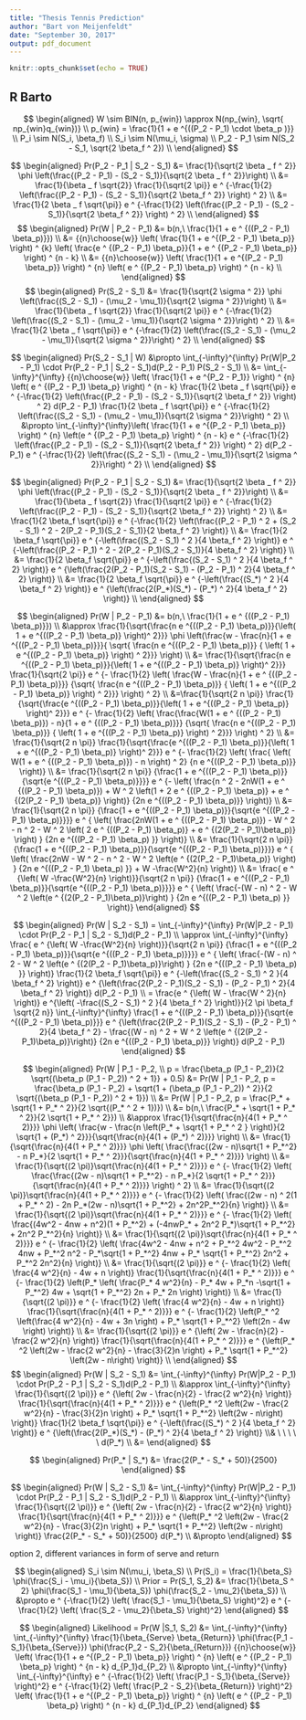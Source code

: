 ```yaml
---
title: "Thesis Tennis Prediction"
author: "Bart von Meijenfeldt"
date: "September 30, 2017"
output: pdf_document
---
```



```r
knitr::opts_chunk$set(echo = TRUE)
```

## R Barto

$$ 
\begin{aligned}
W \sim BIN(n, p_{win}) \approx N(np_{win}, \sqrt{ np_{win}q_{win})}                                             \\
p_{win} = \frac{1}{1 + e ^{((P_2 - P_1) \cdot \beta_p )}}                                                       \\
P_i \sim N(S_i, \beta_f)                                                                                          \\  
S_i \sim N(\mu_i, \sigma)                                                                                       \\
P_2 - P_1 \sim N(S_2 - S_1, \sqrt{2 \beta_f ^ 2})                                                                 \\
\end{aligned}
$$

$$
\begin{aligned}
Pr(P_2 - P_1 | S_2 - S_1) &= \frac{1}{\sqrt{2 \beta _ f ^ 2}} \phi \left(\frac{(P_2 - P_1) - (S_2 - S_1)}{\sqrt{2 \beta _ f ^ 2}}\right) \\
&= \frac{1}{\beta _ f \sqrt{2}} \frac{1}{\sqrt{2 \pi}}  e ^ {-\frac{1}{2} \left(\frac{(P_2 - P_1) - (S_2 - S_1)}{\sqrt{2 \beta_f ^ 2}} \right) ^ 2} \\
&= \frac{1}{2 \beta _ f \sqrt{\pi}} e ^ {-\frac{1}{2} \left(\frac{(P_2 - P_1) - (S_2 - S_1)}{\sqrt{2 \beta_f ^ 2}} \right) ^ 2} \\
\end{aligned}
$$
$$
\begin{aligned}
Pr(W | P_2 - P_1) &= b(n,\ \frac{1}{1 + e ^ {((P_2 - P_1)  \beta_p)}}) \\ 
&= {{n}\choose{w}} \left( \frac{1}{1 + e ^{(P_2 - P_1) \beta_p}} \right) ^ {k} \left( \frac{e ^ {(P_2 - P_1) \beta_p}}{1 + e ^ {(P_2 - P_1) \beta_p}} \right) ^ {n - k} \\
&= {{n}\choose{w}} \left( \frac{1}{1 + e ^{(P_2 - P_1) \beta_p}} \right) ^ {n} \left( e ^ {(P_2 - P_1) \beta_p} \right) ^ {n - k} \\
\end{aligned} 
$$
$$
\begin{aligned}
Pr(S_2 - S_1) &= \frac{1}{\sqrt{2 \sigma ^ 2}} \phi \left(\frac{(S_2 - S_1) - (\mu_2 - \mu_1)}{\sqrt{2 \sigma ^ 2}}\right) \\
&= \frac{1}{\beta _ f \sqrt{2}} \frac{1}{\sqrt{2 \pi}}  e ^ {-\frac{1}{2} \left(\frac{(S_2 - S_1) - (\mu_2 - \mu_1)}{\sqrt{2 \sigma ^ 2}}\right) ^ 2} \\
&= \frac{1}{2 \beta _ f \sqrt{\pi}} e ^ {-\frac{1}{2} \left(\frac{(S_2 - S_1) - (\mu_2 - \mu_1)}{\sqrt{2 \sigma ^ 2}}\right) ^ 2} \\
\end{aligned}
$$

$$
\begin{aligned}
Pr(S_2 - S_1 | W) &\propto \int_{-\infty}^{\infty} Pr(W|P_2 - P_1) \cdot Pr(P_2 - P_1 | S_2 - S_1)d(P_2 - P_1) P(S_2 - S_1) \\ 
&= \int_{-\infty}^{\infty} {{n}\choose{w}} \left( \frac{1}{1 + e ^{P_2 - P_1}} \right) ^ {n} \left( e ^ {(P_2 - P_1) \beta_p} \right) ^ {n - k}
\frac{1}{2 \beta _ f \sqrt{\pi}} e ^ {-\frac{1}{2} \left(\frac{(P_2 - P_1) - (S_2 - S_1)}{\sqrt{2 \beta_f ^ 2}} \right) ^ 2} d(P_2 - P_1)
\frac{1}{2 \beta _ f \sqrt{\pi}} e ^ {-\frac{1}{2} \left(\frac{(S_2 - S_1) - (\mu_2 - \mu_1)}{\sqrt{2 \sigma ^ 2}}\right) ^ 2} \\
&\propto \int_{-\infty}^{\infty}\left( \frac{1}{1 + e ^{(P_2 - P_1) \beta_p}} \right) ^ {n} \left(e ^ {(P_2 - P_1) \beta_p} \right) ^ {n - k}  e ^ {-\frac{1}{2} \left(\frac{(P_2 - P_1) - (S_2 - S_1)}{\sqrt{2 \beta_f ^ 2}} \right) ^ 2} d(P_2 - P_1) e ^ {-\frac{1}{2} \left(\frac{(S_2 - S_1) - (\mu_2 - \mu_1)}{\sqrt{2 \sigma ^ 2}}\right) ^ 2} \\
\end{aligned}
$$



$$
\begin{aligned}
Pr(P_2 - P_1 | S_2 - S_1) &= \frac{1}{\sqrt{2 \beta _ f ^ 2}} \phi \left(\frac{(P_2 - P_1) - (S_2 - S_1)}{\sqrt{2 \beta _ f ^ 2}}\right) \\
&= \frac{1}{\beta _ f \sqrt{2}} \frac{1}{\sqrt{2 \pi}}  e ^ {-\frac{1}{2} \left(\frac{(P_2 - P_1) - (S_2 - S_1)}{\sqrt{2 \beta_f ^ 2}} \right) ^ 2} \\
&= \frac{1}{2 \beta_f \sqrt{\pi}} e ^ {-\frac{1}{2} \left(\frac{(P_2 - P_1) ^ 2 + (S_2 - S_1) ^ 2 - 2(P_2 - P_1)(S_2 - S_1)}{2 \beta_f ^ 2} \right)} \\
&= \frac{1}{2 \beta_f \sqrt{\pi}} e ^ {-\left(\frac{(S_2 - S_1) ^ 2 }{4 \beta_f ^ 2} \right)} 
e ^ {-\left(\frac{(P_2 - P_1) ^ 2 - 2(P_2 - P_1)(S_2 - S_1)}{4 \beta_f ^ 2} \right)} \\
&= \frac{1}{2 \beta_f \sqrt{\pi}} e ^ {-\left(\frac{(S_2 - S_1) ^ 2 }{4 \beta_f ^ 2} \right)} 
e ^ {\left(\frac{2(P_2 - P_1)(S_2 - S_1) - (P_2 - P_1) ^ 2}{4 \beta_f ^ 2} \right)}  \\
&= \frac{1}{2 \beta_f \sqrt{\pi}} e ^ {-\left(\frac{(S_*) ^ 2 }{4 \beta_f ^ 2} \right)} 
e ^ {\left(\frac{2(P_*)(S_*) - (P_*) ^ 2}{4 \beta_f ^ 2} \right)}  \\
\end{aligned}
$$

$$
\begin{aligned}
Pr(W | P_2 - P_1) &= b(n,\ \frac{1}{1 + e ^ {((P_2 - P_1)  \beta_p)}}) \\ 
&\approx \frac{1}{\sqrt{\frac{n e ^{((P_2 - P_1) \beta_p)}}{\left( 1 + e ^{((P_2 - P_1) \beta_p)} \right)^ 2}}} \phi \left(\frac{w - \frac{n}{1 + e ^{((P_2 - P_1) \beta_p)}}}{ 
\sqrt{ \frac{n e ^{((P_2 - P_1) \beta_p)}} { \left( 1 + e ^{((P_2 - P_1) \beta_p)} \right) ^ 2}}} \right) \\
&= \frac{1}{\sqrt{\frac{n e ^{((P_2 - P_1) \beta_p)}}{\left( 1 + e ^{((P_2 - P_1) \beta_p)} \right)^ 2}}} \frac{1}{\sqrt{2 \pi}} 
e ^ {- \frac{1}{2} \left( \frac{W - \frac{n}{1 + e ^ {((P_2 - P_1) \beta_p)}}} {\sqrt{ \frac{n e ^{((P_2 - P_1) \beta_p)}} { \left( 1 + e ^{((P_2 - P_1) \beta_p)} \right) ^ 2}}} \right) ^ 2} \\
&=\frac{1}{\sqrt{2 n \pi}} \frac{1}{\sqrt{\frac{e ^{((P_2 - P_1) \beta_p)}}{\left( 1 + e ^{((P_2 - P_1) \beta_p)} \right)^ 2}}}  
e ^ {- \frac{1}{2} \left( \frac{\frac{W(1 + e ^ {((P_2 - P_1) \beta_p)}) - n}{1 + e ^ {((P_2 - P_1) \beta_p)}}} {\sqrt{ \frac{n e ^{((P_2 - P_1) \beta_p)}} { \left( 1 + e ^{((P_2 - P_1) \beta_p)} \right) ^ 2}}} \right) ^ 2}  \\    
&= \frac{1}{\sqrt{2 n \pi}} \frac{1}{\sqrt{\frac{e ^{((P_2 - P_1) \beta_p)}}{\left( 1 + e ^{((P_2 - P_1) \beta_p)} \right)^ 2}}}  
e ^ {- \frac{1}{2} \left( \frac{ \left( W(1 + e ^ {((P_2 - P_1) \beta_p)}) - n \right) ^ 2} {n e ^{((P_2 - P_1) \beta_p)}} \right)} \\ 
&= \frac{1}{\sqrt{2 n \pi}} {\frac{1 + e ^{((P_2 - P_1) \beta_p)}}{\sqrt{e ^{((P_2 - P_1) \beta_p)}}}}  
e ^ {- \left( \frac{n ^ 2 - 2nW(1 + e ^ {((P_2 - P_1) \beta_p)}) + W ^ 2 \left(1 + 2 e ^ {((P_2 - P_1) \beta_p)} + e ^ {(2(P_2 - P_1) \beta_p)} \right)} {2n e ^{((P_2 - P_1) \beta_p)}} \right)} \\
&= \frac{1}{\sqrt{2 n \pi}} {\frac{1 + e ^{((P_2 - P_1) \beta_p)}}{\sqrt{e ^{((P_2 - P_1) \beta_p)}}}}  
e ^ { \left( \frac{2nW(1 + e ^ {((P_2 - P_1) \beta_p)}) - W ^ 2 - n ^ 2 - W ^ 2 \left( 2 e ^ {((P_2 - P_1) \beta_p)} + e ^ {(2(P_2 - P_1)\beta_p)} \right)  } {2n e ^{((P_2 - P_1) \beta_p) }} \right)} \\
&= \frac{1}{\sqrt{2 n \pi}} {\frac{1 + e ^{((P_2 - P_1) \beta_p)}}{\sqrt{e ^{((P_2 - P_1) \beta_p)}}}}  
e ^ { \left( \frac{2nW - W ^ 2 - n ^ 2 - W ^ 2 \left(e ^ {(2(P_2 - P_1)\beta_p)} \right)  } {2n e ^{((P_2 - P_1) \beta_p) }} + W -\frac{W^2}{n} \right)} \\
&=  \frac{ e ^ {\left( W -\frac{W^2}{n} \right)}}{\sqrt{2 n \pi}} {\frac{1 + e ^{((P_2 - P_1) \beta_p)}}{\sqrt{e ^{((P_2 - P_1) \beta_p)}}}}  e ^ { \left( \frac{-(W - n) ^ 2 - W ^ 2 \left(e ^ {(2(P_2 - P_1)\beta_p)}\right)  } {2n e ^{((P_2 - P_1) \beta_p) }}  \right)}
\end{aligned} 
$$
<!--
$$
\begin{aligned}
\int_{-\infty}^{\infty} e ^ {-0.5(x\beta_p)} dx = [ -\frac{2}{\beta_p} e ^ {-0.5(x\beta_p)} ]_{-\infty} ^ \infty
= [ \frac{2}{\beta_p} \frac{- 1}{e ^ {0.5(x\beta_p)}} ]_{-\infty} ^ \infty
\end{aligned}
$$

$$
\begin{aligned}
\int_{-\infty}^{\infty} e ^ {0.5(x\beta_p)} dx = [ \frac{2}{\beta_p} e ^ {0.5(x\beta_p)} ]_{-\infty} ^ \infty
= [ \frac{2}{\beta_p} \frac{e ^ {(x\beta_p)}}{e ^ {0.5(x\beta_p)}} ]_{-\infty} ^ \infty
\end{aligned}
$$

$$
\begin{aligned}
\int_{-\infty}^{\infty} {\frac{1 + e ^{((P_2 - P_1) \beta_p)}}{\sqrt{e ^{((P_2 - P_1) \beta_p)}}}} d(P_2 - P_1)
= \int_{-\infty}^{\infty} e ^ {-0.5((P_2 - P_1)\beta_p)} + e ^ {0.5((P_2 - P_1)\beta_p)} d(P_2 - P_1)
= \left[ \frac{2}{\beta_p} \frac{e ^ {((P_2 - P_1)\beta_p)} - 1}{e ^ {0.5((P_2 - P_1)\beta_p)}} \right]_{-\infty} ^ \infty 
\end{aligned}
$$

$$
\begin{aligned}
\frac{d}{d(P_2 - P_1)} \left[ e ^ {\left(\frac{2(P_2 - P_1)(S_2 - S_1) - (P_2 - P_1) ^ 2}{4 \beta_f ^ 2}  - \frac{(W - n) ^ 2 + W ^ 2 \left(e ^ {(2(P_2 - P_1)\beta_p)}\right)} {2n e ^{((P_2 - P_1) \beta_p)}} \right)} \right] \\
= \left( \frac{(S_2 - S_1) - (P_2 - P_1)}{2 \beta_f^2} + \frac{\beta_p (W - n) ^ 2}{2n} e ^ {-((P_2 - P_1) \beta_p)} + \frac{\beta_p W^2}{2n} e ^ {(P_2 - P_1) \beta_p} \right) e ^ {\left(\frac{2(P_2 - P_1)(S_2 - S_1) - (P_2 - P_1) ^ 2}{4 \beta_f ^ 2}  - \frac{(W - n) ^ 2 + W ^ 2 \left(e ^ {(2(P_2 - P_1)\beta_p)}\right)} {2n e ^{((P_2 - P_1) \beta_p)}} \right)} \\
= \left( \frac{(S_2 - S_1) - (P_2 - P_1)}{2 \beta_f^2} + \frac{\beta_p ((W - n) ^ 2 + W ^ 2 e ^{(2(P_2 - P_1) \beta_p)})}{e ^{((P_2 - P_1) \beta_p)}} \right) e ^ {\left(\frac{2(P_2 - P_1)(S_2 - S_1) - (P_2 - P_1) ^ 2}{4 \beta_f ^ 2}  - \frac{(W - n) ^ 2 + W ^ 2 \left(e ^ {(2(P_2 - P_1)\beta_p)}\right)} {2n e ^{((P_2 - P_1) \beta_p)}} \right)}
\end{aligned}
$$
-->







$$
\begin{aligned}
Pr(W | S_2 - S_1) = \int_{-\infty}^{\infty} Pr(W|P_2 - P_1) \cdot Pr(P_2 - P_1 | S_2 - S_1)d(P_2 - P_1) \\ 
\approx \int_{-\infty}^{\infty} \frac{ e ^ {\left( W -\frac{W^2}{n} \right)}}{\sqrt{2 n \pi}} {\frac{1 + e ^{((P_2 - P_1) \beta_p)}}{\sqrt{e ^{((P_2 - P_1) \beta_p)}}}}  e ^ { \left( \frac{-(W - n) ^ 2 - W ^ 2 \left(e ^ {(2(P_2 - P_1)\beta_p)}\right)  } {2n e ^{((P_2 - P_1) \beta_p) }}  \right)} \frac{1}{2 \beta_f \sqrt{\pi}} e ^ {-\left(\frac{(S_2 - S_1) ^ 2 }{4 \beta_f ^ 2} \right)} e ^ {\left(\frac{2(P_2 - P_1)(S_2 - S_1) - (P_2 - P_1) ^ 2}{4 \beta_f ^ 2} \right)}
d(P_2 - P_1) \\
= \frac{e ^ {\left( W - \frac{W ^ 2}{n} \right)} e ^{\left( -\frac{(S_2 - S_1) ^ 2 }{4 \beta_f ^ 2} \right)}}{2 \pi \beta_f \sqrt{2 n}}  \int_{-\infty}^{\infty} \frac{1 + e ^{((P_2 - P_1) \beta_p)}}{\sqrt{e ^{((P_2 - P_1) \beta_p)}}} e ^ {\left(\frac{2(P_2 - P_1)(S_2 - S_1) - (P_2 - P_1) ^ 2}{4 \beta_f ^ 2}  - \frac{(W - n) ^ 2 + W ^ 2 \left(e ^ {(2(P_2 - P_1)\beta_p)}\right)} {2n e ^{((P_2 - P_1) \beta_p)}} \right)} d(P_2 - P_1)
\end{aligned}
$$
<!--
$$
\begin{aligned}
Pr(W) = \int_{-\infty}^{\infty} Pr(W|P_2 - P_1) \cdot Pr(P_2 - P_1 | S_2 - S_1)d(P_2 - P_1) 
= \int_{-\infty}^{\infty} B(W,\ \frac{1}{1 + e ^ {((P_2 - P_1)  \beta_p)}}, \ n) \cdot \frac{1}{2 \beta \sqrt{\pi}} e ^ {-\left(\frac{(P_2 - P_1) ^ 2 - 2(P_2 - P_1)(S_2 - S_1)}{\beta ^ 2} \right)} e ^ {-\left(\frac{(S_2 - S_1) ^ 2 }{\beta ^ 2} \right)} d(P_2 - P_1) \\
= \frac{1}{2 \beta \sqrt{\pi}} e ^ {-\left(\frac{(S_2 - S_1) ^ 2 }{\beta ^ 2} \right)} \int_{-\infty}^{\infty} {{n}\choose{W}} \left( \frac{1}{1 + e ^ {((P_2 - P_1)  \beta_p)}} \right) ^ W 
\left( \frac{e ^ {((P_2 - P_1)  \beta_p)}}{1 + e ^ {((P_2 - P_1)  \beta_p)}} \right) ^ {n - W}  e ^ {-\left(\frac{(P_2 - P_1) ^ 2 - 2(P_2 - P_1)(S_2 - S_1)}{\beta ^ 2} \right)}  d(P_2 - P_1)   \\
= {{n}\choose{W}} \frac{1}{2 \beta \sqrt{\pi}} e ^ {-\left(\frac{(S_2 - S_1) ^ 2 }{\beta ^ 2} \right)} \int_{-\infty}^{\infty}  \left( \frac{1}{1 + e ^ {((P_2 - P_1)  \beta_p)}} \right) ^ n 
\left( e ^ {((P_2 - P_1)  \beta_p)} \right) ^ {n - W}  e ^ {-\left(\frac{(P_2 - P_1) ^ 2 - 2(P_2 - P_1)(S_2 - S_1)}{\beta ^ 2} \right)}  d(P_2 - P_1)
\\
\propto                                                  
\end{aligned}
$$



This is an R Markdown document. Markdown is a simple formatting syntax for authoring HTML, PDF, and MS Word documents. For more details on using R Markdown see <http://rmarkdown.rstudio.com>.

When you click the **Knit** button a document will be generated that includes both content as well as the output of any embedded R code chunks within the document. You can embed an R code chunk like this:

```r
summary(cars)
```

## Including Plots

You can also embed plots, for example:

```r
plot(pressure)
```

--> 

$$
\begin{aligned} 
Pr(W | P_1 - P_2, \\
  p = \frac{\beta_p (P_1 - P_2)}{2 \sqrt{(\beta_p (P_1 - P_2)) ^ 2 + 1}} + 0.5) 
&= Pr(W | P_1 - P_2, p = \frac{\beta_p (P_1 - P_2) + \sqrt{1 + (\beta_p (P_1 - P_2)) ^ 2}}{2 \sqrt{(\beta_p (P_1 - P_2)) ^ 2 + 1}}) \\
&= Pr(W | P_1 - P_2, p = \frac{P_* + \sqrt{1 + P_* ^ 2}}{2 \sqrt{(P_* ^ 2 + 1})}) \\
&= b(n,\ \frac{P_* + \sqrt{1 + P_* ^ 2}}{2 \sqrt{1 + P_* ^ 2}})  \\
&\approx \frac{1}{\sqrt{\frac{n}{4(1 + P_* ^ 2)}}} \phi \left( \frac{w - \frac{n \left(P_* + \sqrt{1 + P_* ^ 2 } \right)}{2 \sqrt{1 + (P_*) ^ 2}}}{\sqrt{\frac{n}{4(1 + (P_*) ^ 2)}}} \right)  \\
&= \frac{1}{\sqrt{\frac{n}{4(1 + P_* ^ 2)}}} \phi \left( \frac{\frac{(2w - n)\sqrt{1 + P_*^2} - n P_*}{2 \sqrt{1 + P_* ^ 2}}}{\sqrt{\frac{n}{4(1 + P_* ^ 2)}}} \right) \\
&= \frac{1}{\sqrt{(2 \pi)}\sqrt{\frac{n}{4(1 + P_* ^ 2)}}} e ^ {- \frac{1}{2} \left( \frac{\frac{(2w - n)\sqrt{1 + P_*^2} - n P_*}{2 \sqrt{1 + P_* ^ 2}}}{\sqrt{\frac{n}{4(1 + P_* ^ 2)}}} \right) ^ 2} \\
&= \frac{1}{\sqrt{(2 \pi)}\sqrt{\frac{n}{4(1 + P_* ^ 2)}}} e ^ {- \frac{1}{2} \left( \frac{(2w - n) ^ 2(1 + P_* ^ 2) - 2n P_*(2w - n)\sqrt{1 + P_*^2} + 2n^2P_*^2}{n} \right)} \\
&= \frac{1}{\sqrt{(2 \pi)}\sqrt{\frac{n}{4(1 + P_* ^ 2)}}} e ^ {- \frac{1}{2} \left( \frac{(4w^2 - 4nw + n^2)(1 + P_*^2) + (-4nwP_* + 2n^2 P_*)\sqrt{1 + P_*^2} + 2n^2 P_*^2}{n} \right)} \\
&= \frac{1}{\sqrt{(2 \pi)}\sqrt{\frac{n}{4(1 + P_* ^ 2)}}} e ^ {- \frac{1}{2} \left( \frac{4w^2 - 4nw + n^2 + P_*^2 4w^2 - P_*^2 4nw + P_*^2 n^2 - P_*\sqrt{1 + P_*^2} 4nw + P_* \sqrt{1 + P_*^2} 2n^2 + P_*^2 2n^2}{n} \right)} \\
&= \frac{1}{\sqrt{(2 \pi)}} e ^ {- \frac{1}{2} \left( \frac{4 w^2}{n} - 4w + n \right)} \frac{1}{\sqrt{\frac{n}{4(1 + P_* ^ 2)}}} e ^ {- \frac{1}{2} \left(P_* \left( \frac{P_* 4 w^2}{n} - P_* 4w + P_*n -\sqrt{1 + P_*^2} 4w + \sqrt{1 + P_*^2} 2n + P_* 2n \right) \right)} \\
&= \frac{1}{\sqrt{(2 \pi)}} e ^ {- \frac{1}{2} \left( \frac{4 w^2}{n} - 4w + n \right)} \frac{1}{\sqrt{\frac{n}{4(1 + P_* ^ 2)}}} e ^ {- \frac{1}{2} \left(P_* ^2 \left(\frac{4 w^2}{n} - 4w + 3n \right) + P_* \sqrt{1 + P_*^2} \left(2n - 4w \right) \right)} \\
&= \frac{1}{\sqrt{(2 \pi)}} e ^ {\left( 2w - \frac{n}{2} - \frac{2 w^2}{n} \right)} \frac{1}{\sqrt{\frac{n}{4(1 + P_* ^ 2)}}} e ^ {\left(P_* ^2 \left(2w - \frac{2 w^2}{n}  - \frac{3}{2}n \right) + P_* \sqrt{1 + P_*^2} \left(2w - n\right) \right)} \\
\end{aligned}
$$
$$
\begin{aligned}
Pr(W | S_2 - S_1) &= \int_{-\infty}^{\infty} Pr(W|P_2 - P_1) \cdot Pr(P_2 - P_1 | S_2 - S_1)d(P_2 - P_1) \\ 
&\approx \int_{-\infty}^{\infty} \frac{1}{\sqrt{(2 \pi)}} e ^ {\left( 2w - \frac{n}{2} - \frac{2 w^2}{n} \right)} \frac{1}{\sqrt{\frac{n}{4(1 + P_* ^ 2)}}} e ^ {\left(P_* ^2 \left(2w - \frac{2 w^2}{n}  - \frac{3}{2}n \right) + P_* \sqrt{1 + P_*^2} \left(2w - n\right) \right)} \frac{1}{2 \beta_f \sqrt{\pi}} e ^ {-\left(\frac{(S_*) ^ 2 }{4 \beta_f ^ 2} \right)} e ^ {\left(\frac{2(P_*)(S_*) - (P_*) ^ 2}{4 \beta_f ^ 2} \right)}
\\& \ \ \ \ \ d(P_*) \\
&=
\end{aligned}
$$

$$
\begin{aligned}
Pr(P_* | S_*) &= \frac{2(P_* - S_* + 50)}{2500}
\end{aligned}
$$


$$
\begin{aligned}
Pr(W | S_2 - S_1) &= \int_{-\infty}^{\infty} Pr(W|P_2 - P_1) \cdot Pr(P_2 - P_1 | S_2 - S_1)d(P_2 - P_1) \\ 
&\approx \int_{-\infty}^{\infty} \frac{1}{\sqrt{(2 \pi)}} e ^ {\left( 2w - \frac{n}{2} - \frac{2 w^2}{n} \right)} \frac{1}{\sqrt{\frac{n}{4(1 + P_* ^ 2)}}} e ^ {\left(P_* ^2 \left(2w - \frac{2 w^2}{n}  - \frac{3}{2}n \right) + P_* \sqrt{1 + P_*^2} \left(2w - n\right) \right)} \frac{2(P_* - S_* + 50)}{2500} d(P_*) \\
&\propto
\end{aligned}
$$

option 2, different variances in form of serve and return

$$
\begin{aligned}
S_i \sim N(\mu_i, \beta_S) \\
Pr(S_i) = \frac{1}{\beta_S} \phi(\frac{S_i - \mu_i}{\beta_S}) \\
Prior = Pr(S_1, S_2) &= \frac{1}{\beta_S ^ 2} \phi(\frac{S_1 - \mu_1}{\beta_S}) \phi(\frac{S_2 - \mu_2}{\beta_S}) \\
      &\propto e ^ {-\frac{1}{2} \left( \frac{S_1 - \mu_1}{\beta_S} \right)^2} e ^ {-\frac{1}{2} \left( \frac{S_2 - \mu_2}{\beta_S} \right)^2}
\end{aligned}
$$

$$
\begin{aligned}
  Likelihood = Pr(W |S_1, S_2) &= \int_{-\infty}^{\infty} \int_{-\infty}^{\infty} \frac{1}{\beta_{Serve} \beta_{Return}} \phi(\frac{P_1 - S_1}{\beta_{Serve}}) \phi(\frac{P_2 - S_2}{\beta_{Return}}) {{n}\choose{w}} \left( \frac{1}{1 + e ^{(P_2 - P_1) \beta_p}} \right) ^ {n} \left( e ^ {(P_2 - P_1) \beta_p} \right) ^ {n - k} d_{P_1}d_{P_2} \\
  &\propto \int_{-\infty}^{\infty} \int_{-\infty}^{\infty} e ^ {-\frac{1}{2} \left( \frac{P_1 - S_1}{\beta_{Serve}} \right)^2} e ^ {-\frac{1}{2} \left( \frac{P_2 - S_2}{\beta_{Return}} \right)^2} \left( \frac{1}{1 + e ^{(P_2 - P_1) \beta_p}} \right) ^ {n} \left( e ^ {(P_2 - P_1) \beta_p} \right) ^ {n - k} d_{P_1}d_{P_2}
\end{aligned}
$$